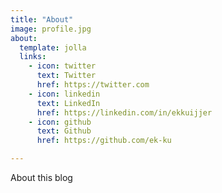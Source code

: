 ```yaml
---
title: "About"
image: profile.jpg
about:
  template: jolla
  links:
    - icon: twitter
      text: Twitter
      href: https://twitter.com
    - icon: linkedin
      text: LinkedIn
      href: https://linkedin.com/in/ekkuijjer
    - icon: github
      text: Github
      href: https://github.com/ek-ku

---
```


About this blog
